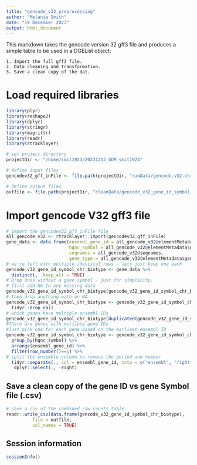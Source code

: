 ```yaml
---
title: "gencode_v32_preprocessing"
author: "Melanie Smith"
date: "19 December 2023"
output: html_document
---
```


This markdown takes the gencode version 32 gff3 file and produces a simple table to be used in a DGEList object:  

    1. Import the full gff3 file.  
    2. Data cleaning and transformation.  
    3. Save a clean copy of the dat.  
    
# Load required libraries

```r

library(plyr)
library(reshape2)
library(dplyr)
library(stringr)
library(magrittr)
library(readr)
library(rtracklayer)

# set project directory
projectDir <- "/home/smit1924/20231213_GDM_smit1924"

# define input files
gencodev32_gff_inFile <- file.path(projectDir, "rawData/gencode.v32.chr_patch_hapl_scaff.annotation.gff3")

# define output files
outfile <- file.path(projectDir, "cleanData/gencode_v32_gene_id_symbol_chr_biotype.csv")

```

# Import gencode V32 gff3 file

```r

# import the gencodev32_gff_inFile file
all_gencode_v32 <- rtracklayer::import(gencodev32_gff_inFile)
gene_data <- data.frame(ensembl_gene_id = all_gencode_v32@elementMetadata$gene_id,
                        hgnc_symbol = all_gencode_v32@elementMetadata$gene_name,
                        seqnames = all_gencode_v32@seqnames,
                        gene_type = all_gencode_v32@elementMetadata$gene_type)
# we're left with multiple identical rows - lets just keep one each
gencode_v32_gene_id_symbol_chr_biotype <- gene_data %>% 
  distinct(, .keep_all = TRUE)
# Drop ones without a gene symbol - just for simplicity.
# first add NA to any missing data
gencode_v32_gene_id_symbol_chr_biotype[gencode_v32_gene_id_symbol_chr_biotype == ""] <- NA
# then drop anything with an NA
gencode_v32_gene_id_symbol_chr_biotype <- gencode_v32_gene_id_symbol_chr_biotype %>%
  tidyr::drop_na()
# which genes have multiple ensembl IDs
gencode_v32_gene_id_symbol_chr_biotype[duplicated(gencode_v32_gene_id_symbol_chr_biotype$hgnc_symbol), ] 
#There are genes with multiple gene IDs
#Just pick one for each gene based on the earliest ensembl ID
gencode_v32_gene_id_symbol_chr_biotype <- gencode_v32_gene_id_symbol_chr_biotype %>%
  group_by(hgnc_symbol) %>%
  arrange(ensembl_gene_id) %>%
  filter(row_number()==1) %>%
# split the ensemble column to remove the period and number
  tidyr::separate(., col = ensembl_gene_id, into = c("ensembl", "right")) %>%
   dplyr::select(., -right)

```

## Save a clean copy of the gene ID vs gene Symbol file (.csv)

```r

# save a csv of the combined raw counts table
readr::write_csv(data.frame(gencode_v32_gene_id_symbol_chr_biotype),
          file = outfile,
          col_names = TRUE)

```

## Session information

```r

sessionInfo()

```
